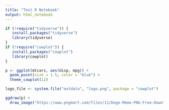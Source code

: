 ---
title: "Test R Notebook"
output: html_notebook
---

```{r}
if (!require("tidyverse")) {
   install.packages("tidyverse")
   library(tidyverse)
}
if (!require("cowplot")) {
   install.packages("cowplot")
   library(cowplot)
}

p <- ggplot(mtcars, aes(disp, mpg)) + 
  geom_point(size = 1.5, color = "blue") +
  theme_cowplot(12)

logo_file <- system.file("extdata", "logo.png", package = "cowplot")

ggdraw(p) + 
  draw_image("https://www.pngmart.com/files/11/Doge-Meme-PNG-Free-Download.png", x = 1, y = 1, hjust = 1, vjust = 1, width = 0.13, height = 0.2)
```


